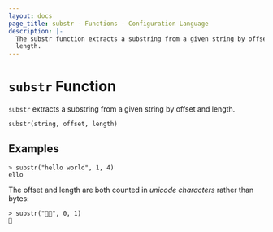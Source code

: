 ```yaml
---
layout: docs
page_title: substr - Functions - Configuration Language
description: |-
  The substr function extracts a substring from a given string by offset and
  length.
---
```


# `substr` Function

`substr` extracts a substring from a given string by offset and length.

```hcl
substr(string, offset, length)
```

## Examples

```shell-session
> substr("hello world", 1, 4)
ello
```

The offset and length are both counted in _unicode characters_ rather than
bytes:

```shell-session
> substr("🤔🤷", 0, 1)
🤔
```
